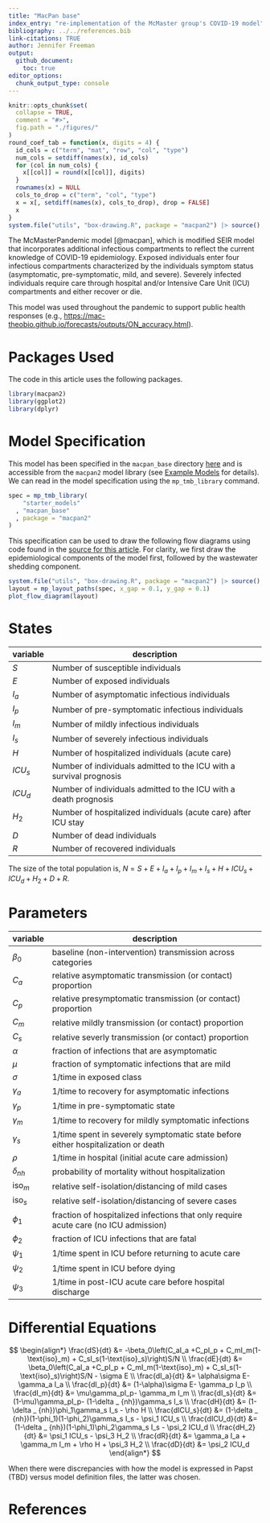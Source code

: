 ```yaml
---
title: "MacPan base"
index_entry: "re-implementation of the McMaster group's COVID-19 model"
bibliography: ../../references.bib
link-citations: TRUE
author: Jennifer Freeman
output: 
  github_document:
    toc: true
editor_options: 
  chunk_output_type: console
---
```


```r
knitr::opts_chunk$set(
  collapse = TRUE,
  comment = "#>",
  fig.path = "./figures/"
)
round_coef_tab = function(x, digits = 4) {
  id_cols = c("term", "mat", "row", "col", "type")
  num_cols = setdiff(names(x), id_cols)
  for (col in num_cols) {
    x[[col]] = round(x[[col]], digits)
  }
  rownames(x) = NULL
  cols_to_drop = c("term", "col", "type")
  x = x[, setdiff(names(x), cols_to_drop), drop = FALSE]
  x
}
system.file("utils", "box-drawing.R", package = "macpan2") |> source()
```

The McMasterPandemic model [@macpan], which is  modified SEIR model that incorporates additional infectious compartments to reflect the current knowledge of COVID-19 epidemiology. Exposed individuals enter four infectious compartments characterized by the individuals symptom status (asymptomatic, pre-symptomatic, mild, and severe). Severely infected individuals require care through hospital and/or Intensive Care Unit (ICU) compartments and either recover or die.

This model was used throughout the pandemic to support public health responses (e.g., [https://mac-theobio.github.io/forecasts/outputs/ON_accuracy.html](https://mac-theobio.github.io/forecasts/outputs/ON_accuracy.html)).

# Packages Used

The code in this article uses the following packages.

```r
library(macpan2)
library(ggplot2)
library(dplyr)
```

# Model Specification

This model has been specified in the `macpan_base` directory [here](https://github.com/canmod/macpan2/blob/main/inst/starter_models/macpan_base/tmb.R) and is accessible from the `macpan2` model library (see [Example Models](https://canmod.github.io/macpan2/articles/example_models.html) for details). We can read in the model specification using the `mp_tmb_library` command.
```r
spec = mp_tmb_library(
    "starter_models"
  , "macpan_base"
  , package = "macpan2"
)
```

This specification can be used to draw the following flow diagrams using code found in the [source for this article](https://github.com/canmod/macpan2/blob/main/inst/starter_models/macpan_base/README.Rmd). For clarity, we first draw the epidemiological components of the model first, followed by the wastewater shedding component.

```r
system.file("utils", "box-drawing.R", package = "macpan2") |> source()
layout = mp_layout_paths(spec, x_gap = 0.1, y_gap = 0.1)
plot_flow_diagram(layout)
```


# States

| variable | description                                                         |
| -------- | ------------------------------------------------------------------- |
| $S$      | Number of susceptible individuals                                   |
| $E$      | Number of exposed individuals                                       |
| $I_a$    | Number of asymptomatic infectious individuals                       |
| $I_p$    | Number of pre-symptomatic infectious individuals                    |
| $I_m$    | Number of mildly infectious individuals                             |
| $I_s$    | Number of severely infectious individuals                           |
| $H$      | Number of hospitalized individuals (acute care)                     |
| $ICU_s$  | Number of individuals admitted to the ICU with a survival prognosis |
| $ICU_d$  | Number of individuals admitted to the ICU with a death prognosis    |
| $H_2$    | Number of hospitalized individuals (acute care) after ICU stay      |
| $D$      | Number of dead individuals                                          |
| $R$      | Number of recovered individuals                                     |

The size of the total population is, $N = S + E + I_a + I_p + I_m + I_s + H +  ICU_s + ICU_d + H_2 + D + R$.

# Parameters

| variable       | description                                                                         |
| -------------- | ----------------------------------------------------------------------------------- |
| $\beta_0$      | baseline (non-intervention) transmission across categories                          |
| $C_a$          | relative asymptomatic transmission (or contact) proportion                          |
| $C_p$          | relative presymptomatic transmission (or contact) proportion                        |
| $C_m$          | relative mildly transmission (or contact) proportion                                |
| $C_s$          | relative severly transmission (or contact) proportion                               |
| $\alpha$       | fraction of infections that are asymptomatic                                        |
| $\mu$          | fraction of symptomatic infections that are mild                                    |
| $\sigma$       | 1/time in exposed class                                                             |
| $\gamma_a$     | 1/time to recovery for asymptomatic infections                                      |
| $\gamma_p$     | 1/time in pre-symptomatic state                                                     |
| $\gamma_m$     | 1/time to recovery for mildly symptomatic infections                                |
| $\gamma_s$     | 1/time spent in severely symptomatic state before either hospitalization or death   |
| $\rho$         | 1/time in hospital (initial acute care admission)                                   |
| $\delta_{nh}$  | probability of mortality without hospitalization                                    |
| $\text{iso}_m$ | relative self-isolation/distancing of mild cases                                    |
| $\text{iso}_s$ | relative self-isolation/distancing of severe cases                                  |
| $\phi_1$       | fraction of hospitalized infections that only require acute care (no ICU admission) |
| $\phi_2$       | fraction of ICU infections that are fatal                                           |
| $\psi_1$       | 1/time spent in ICU before returning to acute care                                  |
| $\psi_2$       | 1/time spent in ICU before dying                                                    |
| $\psi_3$       | 1/time in post-ICU acute care before hospital discharge                             |

# Differential Equations

<!-- nb. do not remove the spaces in `\delta _ {nh}`. https://github.com/github/markup/issues/1575 -->
$$
\begin{align*}
\frac{dS}{dt} &= -\beta_0\left(C_aI_a +C_pI_p + C_mI_m(1-\text{iso}_m) + C_sI_s(1-\text{iso}_s)\right)S/N \\
\frac{dE}{dt} &= \beta_0\left(C_aI_a +C_pI_p + C_mI_m(1-\text{iso}_m) + C_sI_s(1-\text{iso}_s)\right)S/N - \sigma E \\
\frac{dI_a}{dt} &= \alpha\sigma E- \gamma_a I_a \\
\frac{dI_p}{dt} &= (1-\alpha)\sigma E- \gamma_p I_p \\
\frac{dI_m}{dt} &= \mu\gamma_pI_p- \gamma_m I_m \\
\frac{dI_s}{dt} &= (1-\mu)\gamma_pI_p- (1-\delta _ {nh})\gamma_s I_s \\
\frac{dH}{dt} &= (1-\delta _ {nh})\phi_1\gamma_s I_s - \rho H  \\
\frac{dICU_s}{dt} &= (1-\delta _ {nh})(1-\phi_1)(1-\phi_2)\gamma_s I_s - \psi_1 ICU_s \\
\frac{dICU_d}{dt} &= (1-\delta _ {nh})(1-\phi_1)\phi_2\gamma_s I_s - \psi_2 ICU_d \\
\frac{dH_2}{dt} &= \psi_1 ICU_s - \psi_3 H_2  \\
\frac{dR}{dt} &= \gamma_a I_a + \gamma_m I_m + \rho H + \psi_3 H_2 \\
\frac{dD}{dt} &=  \psi_2 ICU_d
\end{align*}
$$

When there were discrepancies with how the model is expressed in Papst (TBD) versus model definition files, the latter was chosen.

# References 
